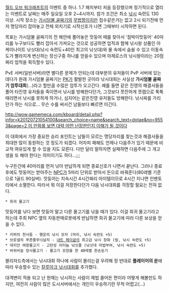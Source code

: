 [[월드 오브 워크래프트]]의 이벤트 중 하나.
1.7 패치부터 처음 등장했으며 정기적으로 열리는 이벤트로 날짜는 매주 일요일 오후 2~4시까지. 참가 조건은 최소 [[낚시]] 숙련도 130 이상. 시작 장소는 [[가시덤불 골짜기]]의 [[무법항]]이지만 접수같은거는 없고 2시 되기전에 먼저 명당자리 잡아놓고 전체 외치기로 시작신호가 나면 그때부터 시작하면 된다.

목표는 가시덤불 골짜기의 전 해안에 풀어놓은 맛둥어 떼를 찾아서 '점박이맛둥어' 40마리를 누구보다도 빨리 잡아서 가져오는 것으로 성공하면 업적과 함께 낚시왕 상품인 아케이나이트 낚싯대(낚시 숙련도+40인 최고의 낚싯대)와 물 속에서 숨쉴 수 있고 이동속도가 빨라지게 변신하는 장신구중 하나를 얻을수 있으며 아제로스의 낚시왕이라는 20점 짜리 업적을 획득할수 있다.

PvE 서버(일반서버)라면 별다른 문제가 안되는데 대부분의 유저들이 PvP 서버에 있는데다가 원래 가시덤불 골짜기는 [[PK]]가 활발한 곳이라 낚시대회는 사실상 '''가시덤불 골짜기 암투대회'''(...)라고 할만큼 수많은 암투가 오고간다. 예를 들면 같은 진영의 해결사들을 풀어 타진영 유저들을 죽이면서 낚시를 방해한다던가, 그것보다 쪼잔하게 쪼렙으로 툭툭 때리면서 낚시를 못하게 하거나, 심지어는 같은진영 유저들도 방해한다. 낚시찌를 가리던가 하는 식으로... 무슨 수를 써서건 남들보다 빠르면 이긴다.

[[http://wow.gamemeca.com/kboard/detail.php?infor=k20120721054100&search_choice=name&search_text=dotae&no=9553&page=2 이 만화를 보면 대략 어떤 난장판인지 이해가 될 것이다]]

이 대회에서 가장 중요한 승리 포인트는 남들이 모르는 명당자리를 찾는것과 해결사들을 최대한 많이 동원하는 것 정도가 되겠다. 어차피 패해도 언제나 다음주가 있기 때문에 비교적 여유있게 할 수 있을 지도 모른다. 다만 달리 말하자면 실패하면 다음주에 그 개고생을 또 해야 한다는 의미이기도 하다...;;;

누구든간에 40마리를 먼저 낚아 반납하게 되면 종료신호가 나면서 끝난다. 그러나 종료 후에도 맛둥어는 받아주는 [[NPC]]가 5마리 단위로 받아서 돈으로 바꿔준다(80레벨 기준으로 1골드 90실버). 맛둥어는 지속시간 4시간짜리 아이템이므로 4시간 지나면 인벤토리에서 소멸한다. 따라서 뭐 이걸 저장한다던가 다음 낚시대회를 걱정할 필요는 전혀 없다.

 * 희귀 물고기
맛둥어를 낚다 보면 맛둥어 말고 다른 물고기를 낚을 때가 있다. 이걸 희귀 물고기라고 하는데 주최 NPC 옆의 자동판매로봇에게 반납하면 희귀 물고기에 따라 다른 보상을 얻을 수 있다.

 * 키퍼의 천사돔 - 행운의 낚시 모자 (머리, 낚시 숙련도 +5)
 * 브로넬의 푸른줄무늬날치 - [[내트 페이글]]의 최고급 낚시 장화 (발, 낚시 숙련도 +5)
 * 데지안 여왕물고기 - 고탄성 이터늄 낚싯줄 (낚싯대 마법부여, 낚시 숙련도 +5)
 * 바위비늘 장사물고기 - 물고기 모양을 한 40레벨 한손둔기

블리자드측에서는 낚시대회 하나에 사람이 몰리는걸 우려해 정 반대로 '''플레이어의 운'''에 따라 우승할수 있는 [[칼루아크 낚시대회]]를 추가했다.


대격변이 적용 되고 난 현재는 낚시하는 사람이 제법 줄어든 편이라 어떻게 해볼만도 하지만, 여전히 사람이 많은 도시서버에서는 개인이 우승하기란 무척 어렵고(...)
